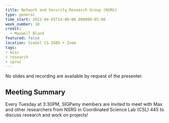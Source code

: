 ```yaml
---
title: Network and Security Research Group (NSRG)
type: general
time_start: 2022-04-03T14:00:00.000000-05:00
week_number: 10
credit:
  - Maxwell Bland
featured: false
location: Siebel CS 2405 + Zoom
tags:
- misc
- research
- sprai
---
```

No slides and recording are available by request of the presenter.

## Meeting Summary
Every Tuesday at 3:30PM, SIGPwny members are invited to meet with Max and other researchers from NSRG in Coordinated Science Lab (CSL) 445 to discuss research and work on projects!